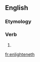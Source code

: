 ==English==

===Etymology===
{{suffix|en|enlighten|eth}}

===Verb===
{{head|en|verb form}}

# {{en-archaic third-person singular of|enlighten}}

[[fr:enlighteneth]]